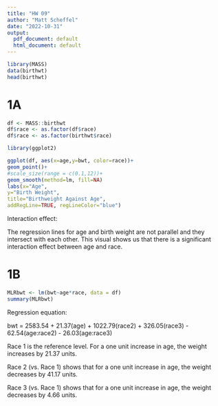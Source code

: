 ```yaml
---
title: "HW 09"
author: "Matt Scheffel"
date: "2022-10-31"
output:
  pdf_document: default
  html_document: default
---
```


```r
library(MASS)
data(birthwt)
head(birthwt)
```

# 1A

```r
df <- MASS::birthwt
df$race <- as.factor(df$race)
df$race <- as.factor(birthwt$race)

library(ggplot2)

ggplot(df, aes(x=age,y=bwt, color=race))+
geom_point()+
#scale_size(range = c(0.1,12))+
geom_smooth(method=lm, fill=NA)
labs(x="Age",
y="Birth Weight",
title="Birthweight Against Age",
addRegLine=TRUE, regLineColor="blue")
```

Interaction effect:

The regression lines for age and birth weight are not parallel and they intersect with each other. This visual shows us that there is a significant interaction effect between age and race.

# 1B

```r
MLRbwt <- lm(bwt~age*race, data = df)
summary(MLRbwt)
```

Regression equation:

bwt = 2583.54 + 21.37(age) + 1022.79(race2) + 326.05(race3) - 62.54(age:race2) - 26.03(age:race3)

Race 1 is the reference level. For a one unit increase in age, the weight increases by 21.37 units.

Race 2 (vs. Race 1) shows that for a one unit increase in age, the weight decreases by 41.17 units.

Race 3 (vs. Race 1) shows that for a one unit increase in age, the weight decreases by 4.66 units.
